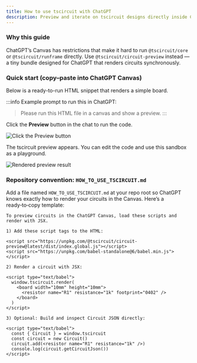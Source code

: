 ```yaml
---
title: How to use tscircuit with ChatGPT
description: Preview and iterate on tscircuit designs directly inside ChatGPT using a small CDN bundle and a simple repo convention.
---
```


### Why this guide

ChatGPT’s Canvas has restrictions that make it hard to run `@tscircuit/core` or `@tscircuit/runframe` directly. Use `@tscircuit/circuit-preview` instead — a tiny bundle designed for ChatGPT that renders circuits synchronously.

### Quick start (copy–paste into ChatGPT Canvas)

Below is a ready-to-run HTML snippet that renders a simple board.

<CircuitPreviewCdnCodeBlockExample />

:::info
Example prompt to run this in ChatGPT:
> Please run this HTML file in a canvas and show a preview.
:::



<div>
    <p>Click the <strong>Preview</strong> button in the chat to run the code.</p>
    <img style={{maxHeight: 400}} src={pressPreview} alt="Click the Preview button" />
    <p>The tscircuit preview appears. You can edit the code and use this sandbox as a playground.</p>
    <img style={{maxHeight: 400}} src={finalResult} alt="Rendered preview result" />
</div>

### Repository convention: `HOW_TO_USE_TSCIRCUIT.md`

Add a file named `HOW_TO_USE_TSCIRCUIT.md` at your repo root so ChatGPT knows exactly how to render your circuits in the Canvas. Here’s a ready‑to‑copy template:

```
To preview circuits in the ChatGPT Canvas, load these scripts and render with JSX.

1) Add these script tags to the HTML:

<script src="https://unpkg.com/@tscircuit/circuit-preview@latest/dist/index.global.js"></script>
<script src="https://unpkg.com/babel-standalone@6/babel.min.js"></script>

2) Render a circuit with JSX:

<script type="text/babel">
  window.tscircuit.render(
    <board width="10mm" height="10mm">
      <resistor name="R1" resistance="1k" footprint="0402" />
    </board>
  )
</script>

3) Optional: Build and inspect Circuit JSON directly:

<script type="text/babel">
  const { Circuit } = window.tscircuit
  const circuit = new Circuit()
  circuit.add(<resistor name="R1" resistance="1k" />)
  console.log(circuit.getCircuitJson())
</script>
```